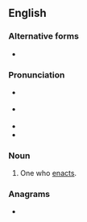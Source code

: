 ==English==

===Alternative forms===
* {{l|en|enacter}}

===Pronunciation===
* {{a|GA}} {{IPA|en|/ɪˈnæktɚ/}}
* {{a|RP}} {{IPA|en|/ɪˈnæktə/}}
* {{rhymes|en|æktə(ɹ)|s=3}}
* {{homophones|en|enacter}}

===Noun===
{{en-noun}}

# One who [[enact]]s.

===Anagrams===
* {{anagrams|en|a=acenort|Cantero|cantore}}